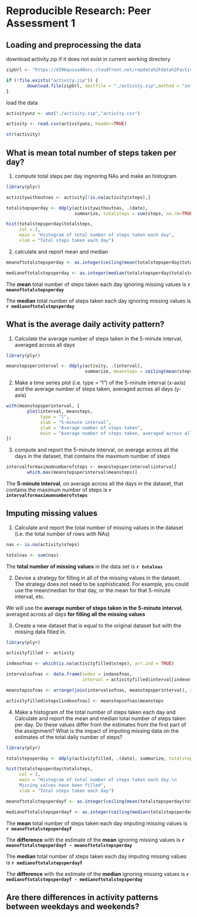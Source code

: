 # Reproducible Research: Peer Assessment 1  


## Loading and preprocessing the data  

download activity.zip if it does not exist in current working directory

```r

zipUrl <- "https://d396qusza40orc.cloudfront.net/repdata%2Fdata%2Factivity.zip"

if (!file.exists("activity.zip")) {
        download.file(zipUrl, destfile = "./activity.zip",method = "internal", mode="wb")        
}

```

load the data  

```r

activityunz <- unz("./activity.zip","activity.csv")

activity <- read.csv(activityunz, header=TRUE) 

str(activity)

```

## What is mean total number of steps taken per day?  

1. compute total steps per day ingnoring NAs and make an histogram

```r
library(plyr)

activitywithoutnas <- activity[!is.na(activity$steps),]

totalstepsperday <- ddply(activitywithoutnas, .(date),
                          summarize, totalsteps = sum(steps, na.rm=TRUE))

hist(totalstepsperday$totalsteps,
     col = 2,
     main = "Histogram of total number of steps taken each day",
     xlab = "Total steps taken each day")
```

2. calculate and report mean and median  

```r

meanoftotalstepsperday <- as.integer(ceiling(mean(totalstepsperday$totalsteps, na.rm=FALSE)))

medianoftotalstepsperday <- as.integer(median(totalstepsperday$totalsteps, na.rm=FALSE))

```
The **mean**  total number of steps taken each day ignoring missing values is **`r meanoftotalstepsperday`**  

The **median** total number of steps taken each day ignoring missing values is **`r medianoftotalstepsperday`**  


## What is the average daily activity pattern?

1. Calculate the average number of steps taken in the 5-minute interval, averaged across all days  

```r

library(plyr)

meanstepsperinterval <- ddply(activity, .(interval),
                              summarize, meansteps = ceiling(mean(steps, na.rm=TRUE)))

```
2. Make a time series plot (i.e. type = "l") of the 5-minute interval (x-axis) and the average number of steps taken, averaged across all days (y-axis)  

```r

with(meanstepsperinterval, {
        plot(interval, meansteps, 
             type = "l",
             xlab = "5-minute interval",
             ylab = "Average number of steps taken",
             main = "Average number of steps taken, averaged across all days")
})
```

3. compute and report the 5-minute interval, on average across all the days in the dataset, that contains the maximum number of steps  

```r

intervalformaximumnumberofsteps <- meanstepsperinterval$interval[
        which.max(meanstepsperinterval$meansteps)]

```
The **5-minute interval**, on average across all the days in the dataset, that contains the maximum number of steps is **`r intervalformaximumnumberofsteps`**  

## Imputing missing values  

1. Calculate and report the total number of missing values in the dataset (i.e. the total number of rows with NAs)

```r

nas <- is.na(activity$steps)

totalnas <- sum(nas)
```
The **total number of missing values** in the data set is **`r totalnas`**  

2. Devise a strategy for filling in all of the missing values in the dataset. The strategy does not need to be sophisticated. For example, you could use the mean/median for that day, or the mean for that 5-minute interval, etc.  

We will use the **average number of steps taken in the 5-minute interval**, averaged across all days **for filling all the missing values**  

3. Create a new dataset that is equal to the original dataset but with the missing data filled in.  

```r

library(plyr)

activityfilled <- activity

indexofnas <- which(is.na(activityfilled$steps), arr.ind = TRUE)

intervalsofnas <- data.frame(index = indexofnas,
                             interval = activityfilled$interval[indexofnas])

meanstepsofnas <- arrange(join(intervalsofnas, meanstepsperinterval), index)

activityfilled$steps[indexofnas] <- meanstepsofnas$meansteps

```
4. Make a histogram of the total number of steps taken each day and Calculate and report the mean and median total number of steps taken per day. Do these values differ from the estimates from the first part of the assignment? What is the impact of imputing missing data on the estimates of the total daily number of steps?  

```r

library(plyr)

totalstepsperday <- ddply(activityfilled, .(date), summarize, totalsteps = sum(steps, na.rm=TRUE))

hist(totalstepsperday$totalsteps,
     col = 2,
     main = "Histogram of total number of steps taken each day.\n
     Missing values have been filled",
     xlab = "Total steps taken each day")

meanoftotalstepsperdayf <- as.integer(ceiling(mean(totalstepsperday$totalsteps, na.rm=FALSE)))

medianoftotalstepsperdayf <- as.integer(ceiling(median(totalstepsperday$totalsteps, na.rm=FALSE)))

```
The **mean**  total number of steps taken each day imputing missing values is **`r meanoftotalstepsperdayf`**  

The **difference** with the estimate of the **mean** ignoring missing values is **`r meanoftotalstepsperdayf - meanoftotalstepsperday`**  

The **median** total number of steps taken each day imputing missing values is **`r medianoftotalstepsperdayf`**  

The **difference** with the estimate of the **median** ignoring missing values is **`r medianoftotalstepsperdayf - medianoftotalstepsperday`**  

## Are there differences in activity patterns between weekdays and weekends?
